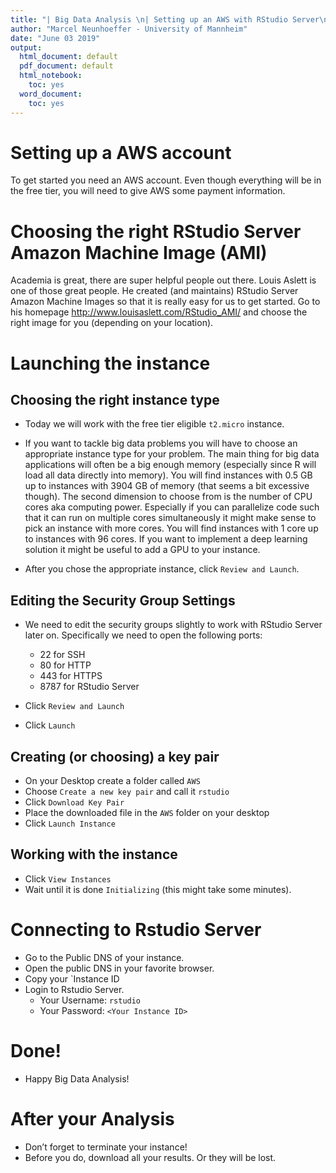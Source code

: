 ```yaml
---
title: "| Big Data Analysis \n| Setting up an AWS with RStudio Server\n"
author: "Marcel Neunhoeffer - University of Mannheim"
date: "June 03 2019"
output:
  html_document: default
  pdf_document: default
  html_notebook:
    toc: yes
  word_document:
    toc: yes
---
```


# Setting up a AWS account

To get started you need an AWS account. Even though everything will be in the free tier, you will need to give AWS some payment information.

# Choosing the right RStudio Server Amazon Machine Image (AMI)

Academia is great, there are super helpful people out there. Louis Aslett is one of those great people. He created (and maintains) RStudio Server Amazon Machine Images so that it is really easy for us to get started. Go to his homepage [http://www.louisaslett.com/RStudio_AMI/](http://www.louisaslett.com/RStudio_AMI/) and choose the right image for you (depending on your location).

# Launching the instance

## Choosing the right instance type

- Today we will work with the free tier eligible `t2.micro` instance. 
- If you want to tackle big data problems you will have to choose an appropriate instance type for your problem. 
The main thing for big data applications will often be a big enough memory (especially since R will load all data directly into memory). You will find instances with 0.5 GB up to instances with 3904 GB of memory (that seems a bit excessive though). The second dimension to choose from is the number of CPU cores aka computing power. Especially if you can parallelize code such that it can run on multiple cores simultaneously it might make sense to pick an instance with more cores. You will find instances with 1 core up to instances with 96 cores. If you want to implement a deep learning solution it might be useful to add a GPU to your instance.

- After you chose the appropriate instance, click `Review and Launch`.

## Editing the Security Group Settings

- We need to edit the security groups slightly to work with RStudio Server later on. Specifically we need to open the following ports:
  - 22 for SSH
  - 80 for HTTP
  - 443 for HTTPS
  - 8787 for RStudio Server

- Click `Review and Launch`

- Click `Launch`

## Creating (or choosing) a key pair 

- On your Desktop create a folder called `AWS`
- Choose `Create a new key pair` and call it `rstudio`
- Click `Download Key Pair`
- Place the downloaded file in the `AWS` folder on your desktop
- Click `Launch Instance`

## Working with the instance
- Click `View Instances`
- Wait until it is done `Initializing` (this might take some minutes).

# Connecting to Rstudio Server
- Go to the Public DNS of your instance. 
- Open the public DNS in your favorite browser.
- Copy your `Instance ID
- Login to Rstudio Server.
  - Your Username: `rstudio`
  - Your Password: `<Your Instance ID>`
  
# Done!
- Happy Big Data Analysis!

# After your Analysis
- Don't forget to terminate your instance!
- Before you do, download all your results. Or they will be lost.